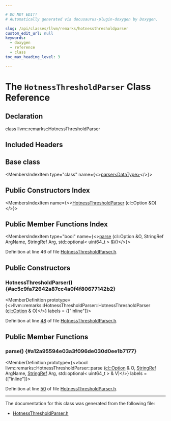 ```yaml
---

# DO NOT EDIT!
# Automatically generated via docusaurus-plugin-doxygen by Doxygen.

slug: /api/classes/llvm/remarks/hotnessthresholdparser
custom_edit_url: null
keywords:
  - doxygen
  - reference
  - class
toc_max_heading_level: 3

---
```





# The `HotnessThresholdParser` Class Reference

<DoxygenPage pluginConfig={pluginConfig}>



## Declaration

<CodeBlock>class llvm::remarks::HotnessThresholdParser</CodeBlock>

## Included Headers

<IncludesList>
<IncludesListItem
  filePath="llvm/Remarks/HotnessThresholdParser.h"
  permalink="/docs/api/files/include/include/llvm/include/llvm/remarks/hotnessthresholdparser-h"
  isLocal="true" />
</IncludesList>

## Base class

<MembersIndex>

<MembersIndexItem
  type="class"
  name={<><a href="/docs/api/classes/llvm/cl/parser">parser&lt;DataType&gt;</a></>}>
</MembersIndexItem>

</MembersIndex>

## Public Constructors Index

<MembersIndex>

<MembersIndexItem
  name={<><a href="#ac5c9fa72642a87cc4a0f4f80677142b2">HotnessThresholdParser</a> (cl::Option &amp;O)</>}>
</MembersIndexItem>

</MembersIndex>

## Public Member Functions Index

<MembersIndex>

<MembersIndexItem
  type="bool"
  name={<><a href="#a12a95594e03a3f096de030d0ee1b7177">parse</a> (cl::Option &amp;O, StringRef ArgName, StringRef Arg, std::optional&lt; uint64&#95;t &gt; &amp;V)</>}>
</MembersIndexItem>

</MembersIndex>


Definition at line 46 of file <a href="/docs/api/files/include/include/llvm/include/llvm/remarks/hotnessthresholdparser-h">HotnessThresholdParser.h</a>.

<SectionDefinition>

## Public Constructors

### HotnessThresholdParser() {#ac5c9fa72642a87cc4a0f4f80677142b2}

<MemberDefinition
  prototype={<>llvm::remarks::HotnessThresholdParser::HotnessThresholdParser (<a href="/docs/api/classes/llvm/cl/option">cl::Option</a> &amp; O)</>}
  labels = {["inline"]}>

Definition at line <a href="/docs/api/files/include/include/llvm/include/llvm/remarks/hotnessthresholdparser-h/#l00048">48</a> of file <a href="/docs/api/files/include/include/llvm/include/llvm/remarks/hotnessthresholdparser-h">HotnessThresholdParser.h</a>.
</MemberDefinition>

</SectionDefinition>

<SectionDefinition>

## Public Member Functions

### parse() {#a12a95594e03a3f096de030d0ee1b7177}

<MemberDefinition
  prototype={<>bool llvm::remarks::HotnessThresholdParser::parse (<a href="/docs/api/classes/llvm/cl/option">cl::Option</a> &amp; O, <a href="/docs/api/classes/llvm/stringref">StringRef</a> ArgName, <a href="/docs/api/classes/llvm/stringref">StringRef</a> Arg, std::optional&lt; uint64&#95;t &gt; &amp; V)</>}
  labels = {["inline"]}>

Definition at line <a href="/docs/api/files/include/include/llvm/include/llvm/remarks/hotnessthresholdparser-h/#l00050">50</a> of file <a href="/docs/api/files/include/include/llvm/include/llvm/remarks/hotnessthresholdparser-h">HotnessThresholdParser.h</a>.
</MemberDefinition>

</SectionDefinition>

<hr/>

The documentation for this class was generated from the following file:

<ul>
<li><a href="/docs/api/files/include/include/llvm/include/llvm/remarks/hotnessthresholdparser-h">HotnessThresholdParser.h</a></li>
</ul>

</DoxygenPage>
